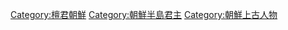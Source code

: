 [[Category:檀君朝鮮|Category:檀君朝鮮]]
[[Category:朝鮮半島君主|Category:朝鮮半島君主]]
[[Category:朝鮮上古人物|Category:朝鮮上古人物]]